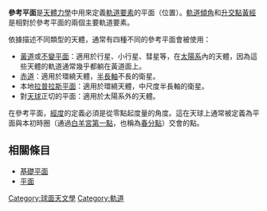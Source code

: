 '''參考平面'''是[[天體力學|天體力學]]中用來定義[[軌道根數|軌道要素]]的平面（位置）。[[軌道傾角|軌道傾角]]和[[升交點黃經|升交點黃經]]是相對於參考平面的兩個主要軌道要素。

依據描述不同類型的天體，通常有四種不同的參考平面會被使用：
*[[黃道|黃道]]或[[不變平面|不變平面]]：適用於行星、小行星、彗星等，在[[太陽系|太陽系]]內的天體，因為這些天體的軌道通常幾乎都躺在黃道面上。
*[[赤道|赤道]]：適用於環繞天體，[[半長軸|半長軸]]不長的衛星。
*本地[[拉普拉斯平面|拉普拉斯平面]]：適用於環繞天體，中尺度半長軸的衛星。
*對[[天球|天球]]正切的平面：適用於太陽系外的天體。

在參考平面，[[經度|經度]]的定義必須是從零點起度量的角度。這在天球上通常被定義為平面與本初時圈（通過[[春分點|白羊宮第一點]]，也稱為[[春分點|春分點]]）交會的點。

== 相關條目 ==
* [[基礎平面|基礎平面]]
* [[平面_(数学)|平面]]

{{DEFAULTSORT:Plane Of Reference}}
[[Category:球面天文學|Category:球面天文學]]
[[Category:軌道|Category:軌道]]